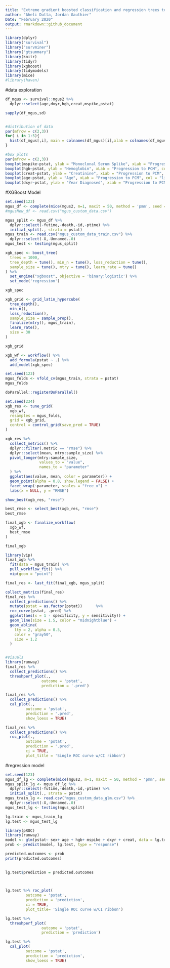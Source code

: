 ```yaml
---
title: "Extreme gradient boosted classification and regression trees to predict outcomes in patients with monoclonal gammapathies of undermind significance"
author: "Aheli Dutta, Jordan Gauthier"
Date: "February 2020"
output: rmarkdown::github_document
---
```


```r
library(dplyr)
library("survival")
library("survminer")
library("gtsummary")
library(knitr)
library(tidyr)
library(xgboost)
library(tidymodels)
library(mice)
#library(haven)

```


#data exploration
```r
df_mgus <- survival::mgus2 %>% 
  dplyr::select(age,dxyr,hgb,creat,mspike,pstat)

sapply(df_mgus,sd)


#distribution of data
par(mfrow = c(2,3))
for( i in 1:5){
  hist(df_mgus[,i], main = colnames(df_mgus)[i],xlab = colnames(df_mgus)[i], col = 'light blue')
}

#box plots
par(mfrow = c(2,3))
boxplot(mspike~pstat, ylab = "Monoclonal Serum Splike", xLab = "Progression to PCM", col = "light green", data = df_mgus)
boxplot(hgb~pstat, ylab = "Hemoglobin", xLab = "Progression to PCM", col = "light green", data = df_mgus)
boxplot(creat~pstat, ylab = "Creatinine", xLab = "Progression to PCM", col = "light green", data = df_mgus)
boxplot(age~pstat, ylab = "Age", xLab = "Progression to PCM", col = "light green", data = df_mgus)
boxplot(dxyr~pstat, ylab = "Year Diagnosed", xLab = "Progression to PCM", col = "light green", data = df_mgus)

```


#XGBoost Model

```r
set.seed(123)
mgus_df <- complete(mice(mgus2, m=1, maxit = 50, method = 'pmm', seed = 500),1)
#mgusNew_df <- read.csv("mgus_custom_data.csv")

mgus_split <- mgus_df %>% 
  dplyr::select(-futime,-death,-id,-ptime) %>% 
  initial_split(., strata = pstat)
mgus_train <- read.csv("mgus_custom_data_train.csv") %>% 
  dplyr::select(-X,-Unnamed..0)
mgus_test <- testing(mgus_split)
```

```r
xgb_spec <- boost_tree(
  trees = 1000,
  tree_depth = tune(), min_n = tune(), loss_reduction = tune(),
  sample_size = tune(), mtry = tune(), learn_rate = tune()
) %>%
  set_engine("xgboost", objective = 'binary:logistic') %>%
  set_mode('regression')

xgb_spec
```

```r
xgb_grid <- grid_latin_hypercube(
  tree_depth(),
  min_n(),
  loss_reduction(),
  sample_size = sample_prop(),
  finalize(mtry(), mgus_train),
  learn_rate(),
  size = 30
)

xgb_grid
```

```r
xgb_wf <- workflow() %>%
  add_formula(pstat ~ .) %>%
  add_model(xgb_spec)
```

```r
set.seed(123)
mgus_folds <- vfold_cv(mgus_train, strata = pstat)
mgus_folds
```

```r
doParallel::registerDoParallel()

set.seed(234)
xgb_res <- tune_grid(
  xgb_wf,
  resamples = mgus_folds,
  grid = xgb_grid, 
  control = control_grid(save_pred = TRUE)
)
```

```r
xgb_res %>%
  collect_metrics() %>%
  dplyr::filter(.metric == "rmse") %>%
  dplyr::select(mean, mtry:sample_size) %>%
  pivot_longer(mtry:sample_size,
               values_to = "value",
               names_to = "parameter"
  ) %>%
  ggplot(aes(value, mean, color = parameter)) +
  geom_point(alpha = 0.8, show.legend = FALSE) +
  facet_wrap(~parameter, scales = "free_x") +
  labs(x = NULL, y = "RMSE")

show_best(xgb_res, "rmse")

best_rmse <- select_best(xgb_res, "rmse")
best_rmse

final_xgb <- finalize_workflow(
  xgb_wf,
  best_rmse
)

final_xgb
```

```r
library(vip)
final_xgb %>%
  fit(data = mgus_train) %>%
  pull_workflow_fit() %>%
  vip(geom = "point")

final_res <- last_fit(final_xgb, mgus_split)

collect_metrics(final_res)
final_res %>%
  collect_predictions() %>%
  mutate(pstat = as.factor(pstat))      %>%
  roc_curve(pstat, .pred) %>%
  ggplot(aes(x = 1 - specificity, y = sensitivity)) +
  geom_line(size = 1.5, color = "midnightblue") +
  geom_abline(
    lty = 2, alpha = 0.5,
    color = "gray50",
    size = 1.2
  )


#Visuals
library(runway)
final_res %>%
  collect_predictions() %>% 
  threshperf_plot(.,
                outcome = 'pstat',
                prediction = '.pred')

final_res %>%
  collect_predictions() %>% 
  cal_plot(.,
         outcome = 'pstat', 
         prediction = '.pred',
         show_loess = TRUE)

final_res %>%
  collect_predictions() %>% 
  roc_plot(., 
         outcome = 'pstat', 
         prediction = '.pred',
         ci = TRUE, 
         plot_title = 'Single ROC curve w/CI ribbon')
```


#regression model

```r
set.seed(123)
mgus_df_lg <- complete(mice(mgus2, m=1, maxit = 50, method = 'pmm', seed = 500),1)
mgus_split_lg <- mgus_df_lg %>% 
  dplyr::select(-futime,-death,-id,-ptime) %>% 
  initial_split(., strata = pstat)
mgus_train_lg <- read.csv("mgus_custom_data_glm.csv") %>% 
  dplyr::select(-X,-Unnamed..0)
mgus_test_lg <- testing(mgus_split)

lg.train <- mgus_train_lg
lg.test <- mgus_test_lg


```

```r
library(pROC)
library(runway)
model <- glm(pstat~ sex+ age + hgb+ mspike + dxyr + creat, data = lg.train, family = "binomial",control = list(maxit = 100 ))
prob <- predict(model, lg.test, type = "response")

predicted.outcomes <- prob
print(predicted.outcomes)

    
lg.test$prediction = predicted.outcomes


    
lg.test %>% roc_plot(
         outcome = 'pstat',
         prediction = 'prediction',
         ci = TRUE, 
         plot_title= 'Single ROC curve w/CI ribbon')

lg.test %>%
  threshperf_plot(
                outcome = 'pstat',
                prediction = 'prediction')

lg.test %>%
  cal_plot(
         outcome = 'pstat', 
         prediction = 'prediction',
         show_loess = TRUE)

```

